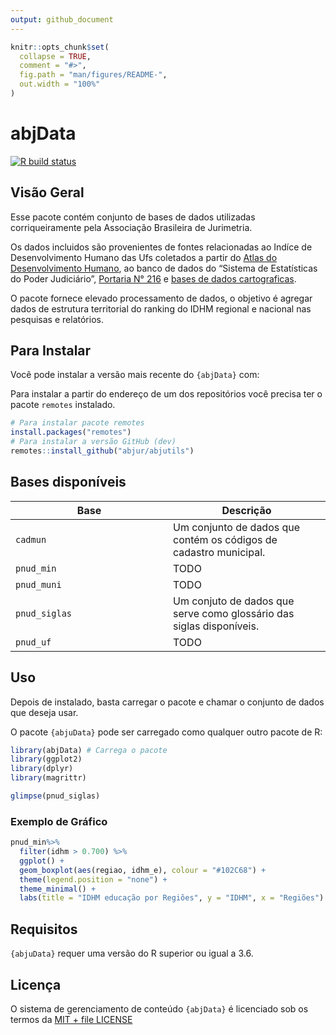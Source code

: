 ```yaml
---
output: github_document
---
```


<!-- README.md is generated from README.Rmd. Please edit that file -->

```r
knitr::opts_chunk$set(
  collapse = TRUE,
  comment = "#>",
  fig.path = "man/figures/README-",
  out.width = "100%"
)
```

# abjData

<!-- badges: start -->
[![R build status](https://github.com/abjur/abjData/workflows/R-CMD-check/badge.svg)](https://github.com/abjur/abjData/actions)
<!-- badges: end -->

## Visão Geral 

Esse pacote contém conjunto de bases de dados utilizadas corriqueiramente pela Associação Brasileira de Jurimetria.
 
Os dados incluidos são provenientes de fontes relacionadas ao Indíce de Desenvolvimento Humano das Ufs coletados a partir do [Atlas do Desenvolvimento Humano](http://www.atlasbrasil.org.br/), ao banco de dados do “Sistema de Estatísticas do Poder Judiciário”, [Portaria N° 216](https://www.cnj.jus.br/pesquisas-judiciarias/justica-em-numeros/base-de-dados/e as) e [bases de dados cartograficas](ftp://geoftp.ibge.gov.br/cartas_e_mapas/bases_cartograficas_continuas/bc250/versao2015/Shapefile/).

O pacote fornece elevado processamento de dados, o objetivo é agregar dados de estrutura territorial do ranking do IDHM regional e nacional nas pesquisas e relatórios.

## Para Instalar

Você pode instalar a versão mais recente do `{abjData}` com: 

Para instalar a partir do endereço de um dos repositórios você precisa ter o pacote `remotes` instalado. 

```r
# Para instalar pacote remotes
install.packages("remotes")
# Para instalar a versão GitHub (dev)
remotes::install_github("abjur/abjutils")
```

## Bases disponíveis 
Base      | Descrição
----------|----------
`cadmun`  | Um conjunto de dados que contém os códigos de cadastro municipal.
`pnud_min`| TODO
`pnud_muni`| TODO
`pnud_siglas`| Um conjuto de dados que serve como glossário das siglas disponíveis. 
`pnud_uf`| TODO

## Uso

Depois de instalado, basta carregar o pacote e chamar o conjunto de dados que deseja usar. 

O pacote `{abjuData}` pode ser carregado como qualquer outro pacote de R:

```r
library(abjData) # Carrega o pacote
library(ggplot2)
library(dplyr)
library(magrittr)
```

```r
glimpse(pnud_siglas)
```


### Exemplo de Gráfico

```r
pnud_min%>%
  filter(idhm > 0.700) %>%
  ggplot() +
  geom_boxplot(aes(regiao, idhm_e), colour = "#102C68") +
  theme(legend.position = "none") +
  theme_minimal() +
  labs(title = "IDHM educação por Regiões", y = "IDHM", x = "Regiões")
```

## Requisitos 

`{abjuData}` requer uma versão do R superior ou igual a 3.6. 

## Licença  

O sistema de gerenciamento de conteúdo `{abjData}` é licenciado sob os termos da [MIT + file LICENSE](https://github.com/abjur/abjData/blob/master/LICENSE)
